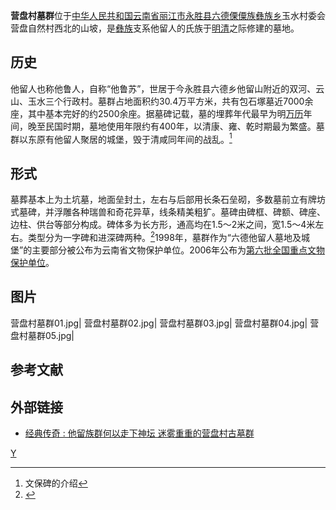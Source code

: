 {{coord|26|36|15|N|100|51|24|E|region:CN_type:landmark|display=title}}
{{文物保护单位
| 级别 = 全国
| 省区市 = 云南省
| 名称 = 营盘村墓群
| 图片 = [[File:营盘村墓群门口.jpg|280px]]
| 编号 = 6-282 
| 分类 = 古墓葬
| 时代 = [[明朝|明]]至[[清朝|清]]
| 所在 = [[云南省|云南省]][[永胜县|永胜县]]
| 登录 = 2006年公布
| 备注 ={{maplink|frame=yes|plain=yes|type=point|frame-lat=26.604167|frame-long=100.85667|zoom=9|coord={{coord|26.604167|100.85667}}}}
}}
'''营盘村墓群'''位于[[中华人民共和国|中华人民共和国]][[云南省|云南省]][[丽江市|丽江市]][[永胜县|永胜县]][[六德傈僳族彝族乡|六德傈僳族彝族乡]]玉水村委会营盘自然村西北的山坡，是[[彝族|彝族]]支系他留人的氏族于[[明朝|明]][[清朝|清]]之际修建的墓地。
==历史==
他留人也称他鲁人，自称“他鲁苏”，世居于今永胜县六德乡他留山附近的双河、云山、玉水三个行政村。墓群占地面积约30.4万平方米，共有包石塚墓近7000余座，其中基本完好的约2500余座。据墓碑记载，墓的埋葬年代最早为明[[万历|万历]]年间，晚至民国时期，墓地使用年限约有400年，以清康、雍、乾时期最为繁盛。墓群以东原有他留人聚居的城堡，毁于清咸同年间的战乱。<ref>文保碑的介绍</ref>
==形式==
墓葬基本上为土坑墓，地面垒封土，左右与后部用长条石垒砌，多数墓前立有牌坊式墓碑，并浮雕各种瑞兽和奇花异草，线条精美粗犷。墓碑由碑框、碑额、碑座、边柱、供台等部分构成。碑体多为长方形，通高均在1.5～2米之间，宽1.5～4米左右。类型分为一字碑和进深碑两种。<ref>{{cite web |title=营盘村墓群石质文物科技保护工程 |url=http://www.ynkgs.com/html/heritage/20140117165344.htm |website=云南考古所 |accessdate=2021-02-15}}</ref>1998年，墓群作为“六德他留人墓地及城堡”的主要部分被公布为云南省文物保护单位。2006年公布为[[第六批全国重点文物保护单位|第六批全国重点文物保护单位]]。
==图片==
<gallery>
营盘村墓群01.jpg|
营盘村墓群02.jpg|
营盘村墓群03.jpg|
营盘村墓群04.jpg|
营盘村墓群05.jpg| 
</gallery>

==参考文献==
{{reflist}}
==外部链接==
{{Commonscat|Yingpancun tomb complex}}
*[https://www.iqiyi.com/v_19rsfcz8io.html?vfm=f_245_360d&fv=p_09_01 经典传奇 : 他留族群何以走下神坛 迷雾重重的营盘村古墓群]
{{云南全国重点文物保护单位}}
[[Category:永胜县|Y]]